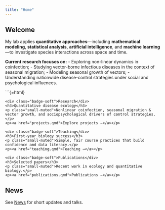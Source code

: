 ```yaml
---
title: "Home"
---
```


<div class="hero"></div>

## Welcome

My lab applies **quantitative approaches**—including **mathematical modeling**, **statistical analysis**, **artificial intelligence**, and **machine learning**—to investigate species interactions across space and time.

**Current research focuses on:**
- Exploring non-linear dynamics in coinfection;
- Studying vector-borne infectious diseases in the context of seasonal migration;
- Modeling seasonal growth of vectors;
- Understanding nationwide disease-control strategies under social and psychological influences.

```{=html}
<div class="card-grid">
  <div class="card">
    <div class="badge-soft">Research</div>
    <h3>Quantitative disease ecology</h3>
    <p class="small-muted">Nonlinear coinfection, seasonal migration & vector growth, and sociopsychological drivers of control strategies.</p>
    <p><a href="projects.qmd">Explore projects →</a></p>
  </div>
  <div class="card">
    <div class="badge-soft">Teaching</div>
    <h3>First-year biology success</h3>
    <p class="small-muted">Simple, fair course practices that build confidence and data literacy.</p>
    <p><a href="teaching.qmd">Teaching →</a></p>
  </div>
  <div class="card">
    <div class="badge-soft">Publications</div>
    <h3>Selected papers</h3>
    <p class="small-muted">Recent work in ecology and quantitative biology.</p>
    <p><a href="publications.qmd">Publications →</a></p>
  </div>
</div>

## News
See <a href="news.qmd">News</a> for short updates and talks.
